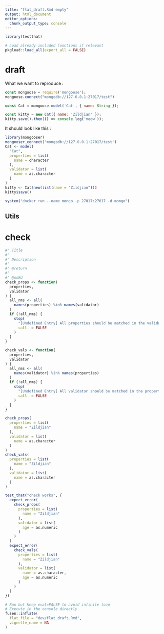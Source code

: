 ```yaml
---
title: "flat_draft.Rmd empty"
output: html_document
editor_options:
  chunk_output_type: console
---
```


```r
library(testthat)
```

```r
# Load already included functions if relevant
pkgload::load_all(export_all = FALSE)
```

# draft

What we want to reproduce :

```js
const mongoose = require('mongoose');
mongoose.connect("mongodb://127.0.0.1:27017/test")

const Cat = mongoose.model('Cat', { name: String });

const kitty = new Cat({ name: 'Zildjian' });
kitty.save().then(() => console.log('meow'));
```

It should look like this :

```r
library(mongooser)
mongooser_connect('mongodb://127.0.0.1:27017/test')
Cat <- model(
  "Cat",
  properties = list(
    name = character
  ),
  validator = list(
    name = as.character
  )
)
kitty <- Cat$new(list(name = "Zildjian")))
kitty$save()
```

```r
system("docker run --name mongo -p 27017:27017 -d mongo")
```

## Utils

# check

```r
#' Title
#'
#' Description
#'
#' @return
#'
#' @noRd
check_props <- function(
  properties,
  validator
) {
  all_nms <- all(
    names(properties) %in% names(validator)
  )
  if (!all_nms) {
    stop(
      "[Undefined Entry] All properties should be matched in the validator",
      call. = FALSE
    )
  }
}

check_vals <- function(
  properties,
  validator
) {
  all_nms <- all(
    names(validator) %in% names(properties)
  )
  if (!all_nms) {
    stop(
      "[Undefined Entry] All validator should be matched in the properties",
      call. = FALSE
    )
  }
}
```

```r
check_props(
  properties = list(
    name = "Zildjian"
  ),
  validator = list(
    name = as.character
  )
)
check_vals(
  properties = list(
    name = "Zildjian"
  ),
  validator = list(
    name = as.character
  )
)
```



```r
test_that("check works", {
  expect_error(
    check_props(
      properties = list(
        name = "Zildjian"
      ),
      validator = list(
        age = as.numeric
      )
    )
  )
  expect_error(
    check_vals(
      properties = list(
        name = "Zildjian"
      ),
      validator = list(
        name = as.character,
        age = as.numeric
      )
    )
  )
})
```


```r
# Run but keep eval=FALSE to avoid infinite loop
# Execute in the console directly
fusen::inflate(
  flat_file = "dev/flat_draft.Rmd",
  vignette_name = NA
)
```

